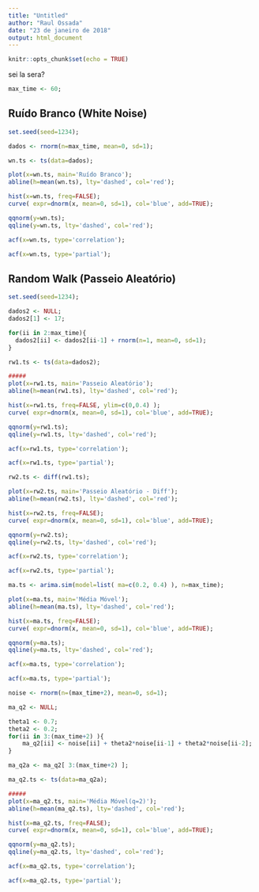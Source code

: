 ```yaml
---
title: "Untitled"
author: "Raul Ossada"
date: "23 de janeiro de 2018"
output: html_document
---
```


```r
knitr::opts_chunk$set(echo = TRUE)
```

sei la
sera?

```r
max_time <- 60;
```



## Ruído Branco (White Noise)

```r
set.seed(seed=1234);

dados <- rnorm(n=max_time, mean=0, sd=1);

wn.ts <- ts(data=dados);

plot(x=wn.ts, main='Ruído Branco');
abline(h=mean(wn.ts), lty='dashed', col='red');

hist(x=wn.ts, freq=FALSE);
curve( expr=dnorm(x, mean=0, sd=1), col='blue', add=TRUE);

qqnorm(y=wn.ts);
qqline(y=wn.ts, lty='dashed', col='red');

acf(x=wn.ts, type='correlation');

acf(x=wn.ts, type='partial');
```



## Random Walk (Passeio Aleatório)

```r
set.seed(seed=1234);

dados2 <- NULL;
dados2[1] <- 17;

for(ii in 2:max_time){
  dados2[ii] <- dados2[ii-1] + rnorm(n=1, mean=0, sd=1);
}

rw1.ts <- ts(data=dados2);

#####
plot(x=rw1.ts, main='Passeio Aleatório');
abline(h=mean(rw1.ts), lty='dashed', col='red');

hist(x=rw1.ts, freq=FALSE, ylim=c(0,0.4) );
curve( expr=dnorm(x, mean=0, sd=1), col='blue', add=TRUE);

qqnorm(y=rw1.ts);
qqline(y=rw1.ts, lty='dashed', col='red');

acf(x=rw1.ts, type='correlation');

acf(x=rw1.ts, type='partial');
```

```r
rw2.ts <- diff(rw1.ts);

plot(x=rw2.ts, main='Passeio Aleatório - Diff');
abline(h=mean(rw2.ts), lty='dashed', col='red');

hist(x=rw2.ts, freq=FALSE);
curve( expr=dnorm(x, mean=0, sd=1), col='blue', add=TRUE);

qqnorm(y=rw2.ts);
qqline(y=rw2.ts, lty='dashed', col='red');

acf(x=rw2.ts, type='correlation');

acf(x=rw2.ts, type='partial');
```

```r
ma.ts <- arima.sim(model=list( ma=c(0.2, 0.4) ), n=max_time);

plot(x=ma.ts, main='Média Móvel');
abline(h=mean(ma.ts), lty='dashed', col='red');

hist(x=ma.ts, freq=FALSE);
curve( expr=dnorm(x, mean=0, sd=1), col='blue', add=TRUE);

qqnorm(y=ma.ts);
qqline(y=ma.ts, lty='dashed', col='red');

acf(x=ma.ts, type='correlation');

acf(x=ma.ts, type='partial');
```


```r
noise <- rnorm(n=(max_time+2), mean=0, sd=1);

ma_q2 <- NULL;

theta1 <- 0.7;
theta2 <- 0.2;
for(ii in 3:(max_time+2) ){
    ma_q2[ii] <- noise[ii] + theta2*noise[ii-1] + theta2*noise[ii-2];
}

ma_q2a <- ma_q2[ 3:(max_time+2) ];

ma_q2.ts <- ts(data=ma_q2a);

#####
plot(x=ma_q2.ts, main='Média Móvel(q=2)');
abline(h=mean(ma_q2.ts), lty='dashed', col='red');

hist(x=ma_q2.ts, freq=FALSE);
curve( expr=dnorm(x, mean=0, sd=1), col='blue', add=TRUE);

qqnorm(y=ma_q2.ts);
qqline(y=ma_q2.ts, lty='dashed', col='red');

acf(x=ma_q2.ts, type='correlation');

acf(x=ma_q2.ts, type='partial');
```